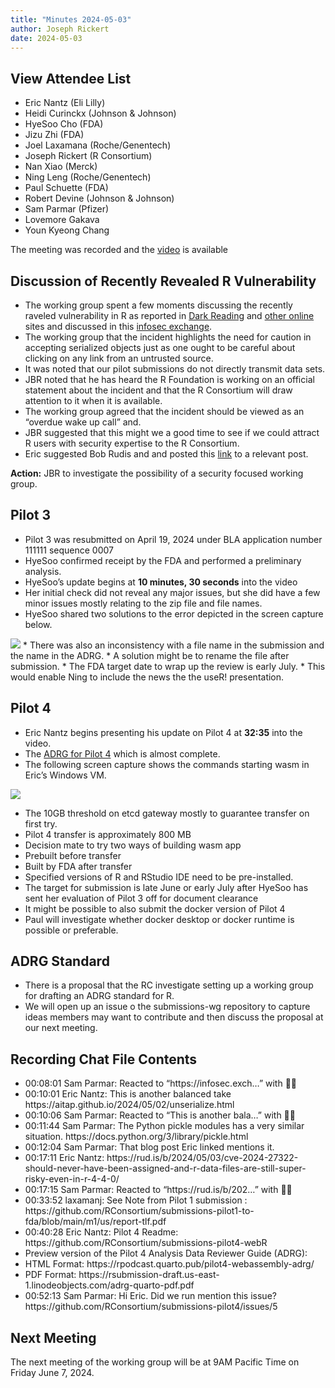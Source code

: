 ```yaml
---
title: "Minutes 2024-05-03"
author: Joseph Rickert
date: 2024-05-03
---
```


::: {.callout-tip collapse="true"}
## View Attendee List

- Eric Nantz (Eli Lilly)
- Heidi Curinckx (Johnson & Johnson)
- HyeSoo Cho (FDA)
- Jizu Zhi (FDA)
- Joel Laxamana (Roche/Genentech)
- Joseph Rickert (R Consortium)
- Nan Xiao (Merck)
- Ning Leng (Roche/Genentech)
- Paul Schuette (FDA)
- Robert Devine (Johnson & Johnson)
- Sam Parmar (Pfizer)
- Lovemore Gakava 
- Youn Kyeong Chang
:::

The meeting was recorded and the [video](https://zoom.us/rec/share/YuB7-UBwkP_Dw0Ix5ofjyQEcjKF4RhbNOOyU3PqPZxRHoc0vL8NRKvPX8uUQrnrJ.BLkOTmt3skY8CjSG?startTime=1714752223000) is available


## Discussion of Recently Revealed R Vulnerability

* The working group spent a few moments discussing the recently raveled vulnerability in R as reported in [Dark Reading](https://www.darkreading.com/application-security/r-programming-language-exposes-orgs-to-supply-chain-risk) and [other online](https://aitap.github.io/2024/05/02/unserialize.html) sites and discussed in this [infosec exchange](https://infosec.exchange/@median_headroom/112361657419172154). 
* The working group that the incident highlights the need for caution in accepting serialized objects just as one ought to be careful about clicking on any link from an untrusted source.
* It was noted that our pilot submissions do not directly transmit data sets.
* JBR noted that he has heard the R Foundation is working on an official statement about the incident and that the R Consortium will draw attention to it when it is available.
* The working group agreed that the incident should be viewed as an "overdue wake up call" and.
* JBR suggested that this might we a good time to see if we could attract R users with security expertise to the R Consortium.
* Eric suggested Bob Rudis and and posted this [link](https://rud.is/b/2024/05/03/cve-2024-27322-should-never-have-been-assigned-and-r-data-files-are-still-super-risky-even-in-r-4-4-0/?subscribe=success#subscribe-blog-blog_subscription-6) to a relevant post.

**Action:** JBR to investigate the possibility of a security focused working group.




## Pilot 3

* Pilot 3 was resubmitted on April 19, 2024 under BLA application number 111111 sequence 0007
* HyeSoo confirmed receipt by the FDA and performed a preliminary analysis.
* HyeSoo's update begins at **10 minutes, 30 seconds** into the video
* Her initial check did not reveal any major issues, but she did have a few minor issues mostly relating to the zip file and file names.
* HyeSoo shared two solutions to the error depicted in the screen capture below.

![](p3error.png)
* There was also an inconsistency with a file name in the submission and the name in the ADRG.
* A solution might be to rename the file after submission.
* The FDA target date to wrap up the review is early July. 
* This would enable Ning to include the news the the useR! presentation.


## Pilot 4

* Eric Nantz begins presenting his update on Pilot 4 at **32:35** into the video.
* The [ADRG for Pilot 4](https://rpodcast.quarto.pub/pilot4-webassembly-adrg/) which is almost complete.
* The following screen capture shows the commands starting wasm in Eric's Windows VM.

![](VM.png)


* The 10GB threshold on etcd gateway mostly to guarantee transfer on first try.
* Pilot 4 transfer is approximately 800 MB
* Decision mate to try two ways of building wasm app
 * Prebuilt before transfer
 * Built by FDA after transfer
* Specified versions of R and RStudio IDE need to be pre-installed.
* The target for submission is late June or early July after HyeSoo has sent her evaluation of Pilot 3 off for document clearance
* It might be possible to also submit the docker version of Pilot 4
* Paul will investigate whether docker desktop or docker runtime is possible or preferable.


## ADRG Standard

* There is a proposal that the RC investigate setting up a working group for drafting an ADRG standard for R. 
* We will open up an issue o the submissions-wg repository to capture ideas members may want to contribute and then discuss the proposal at our next meeting.

## Recording Chat File Contents

* 00:08:01	Sam Parmar:	Reacted to "https://infosec.exch..." with 👍🏽
* 00:10:01	Eric Nantz:	This is another balanced take https://aitap.github.io/2024/05/02/unserialize.html
* 00:10:06	Sam Parmar:	Reacted to "This is another bala..." with 👍🏽
* 00:11:44	Sam Parmar:	The Python pickle modules has a very similar situation. https://docs.python.org/3/library/pickle.html
* 00:12:04	Sam Parmar:	That blog post Eric linked mentions it.
* 00:17:11	Eric Nantz:	https://rud.is/b/2024/05/03/cve-2024-27322-should-never-have-been-assigned-and-r-data-files-are-still-super-risky-even-in-r-4-4-0/
* 00:17:15	Sam Parmar:	Reacted to "https://rud.is/b/202..." with 👍🏽
* 00:33:52	laxamanj:	See Note from Pilot 1 submission : https://github.com/RConsortium/submissions-pilot1-to-fda/blob/main/m1/us/report-tlf.pdf
* 00:40:28	Eric Nantz:	Pilot 4 Readme: https://github.com/RConsortium/submissions-pilot4-webR
* Preview version of the Pilot 4 Analysis Data Reviewer Guide (ADRG):
 * HTML Format: https://rpodcast.quarto.pub/pilot4-webassembly-adrg/
* PDF Format: https://rsubmission-draft.us-east-1.linodeobjects.com/adrg-quarto-pdf.pdf
* 00:52:13	Sam Parmar:	Hi Eric. Did we run mention this issue? https://github.com/RConsortium/submissions-pilot4/issues/5



## Next Meeting
The next meeting of the working group will be at 9AM Pacific Time on Friday June 7, 2024.

